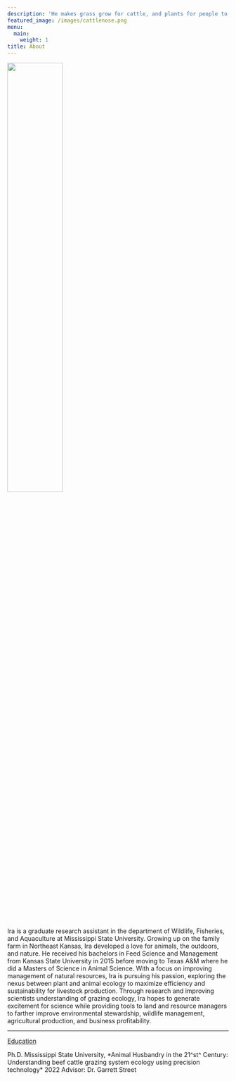 ```yaml
---
description: 'He makes grass grow for cattle, and plants for people to cultivate - bringing forth food from the earth: wine gladdens human hearts, oil makes their faces shine, and bread sustains their hearts. Psalms 104:14-15'
featured_image: /images/cattlenose.png
menu:
  main:
    weight: 1
title: About
---
```


![](images/Ira_profile.jpg#floatleft){width="50%"}

Ira is a graduate research assistant in the department of Wildlife, Fisheries, and Aquaculture at Mississippi State University. Growing up on the family farm in Northeast Kansas, Ira developed a love for animals, the outdoors, and nature. He received his bachelors in Feed Science and Management from Kansas State University in 2015 before moving to Texas A&M where he did a Masters of Science in Animal Science. With a focus on improving management of natural resources, Ira is pursuing his passion, exploring the nexus between plant and animal ecology to maximize efficiency and sustainability for livestock production. Through research and improving scientists understanding of grazing ecology, Ira hopes to generate excitement for science while providing tools to land and resource managers to farther improve environmental stewardship, wildlife management, agricultural production, and business profitability.

---

<u>Education</u>

Ph.D. Mississippi State University, \*Animal Husbandry in the 21\^st\^ Century: Understanding beef cattle grazing system ecology using precision technology\* 2022
Advisor: Dr. Garrett Street
